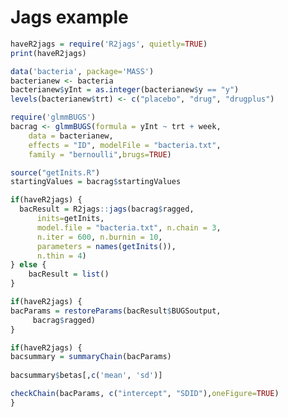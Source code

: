 <!--
%\VignetteIndexEntry{Jags example}
%\VignetteEngine{knitr::knitr}
-->

# Jags example

```r
haveR2jags = require('R2jags', quietly=TRUE)
print(haveR2jags)
```

```r
data('bacteria', package='MASS')
bacterianew <- bacteria
bacterianew$yInt = as.integer(bacterianew$y == "y")
levels(bacterianew$trt) <- c("placebo", "drug", "drugplus")
```


```r
require('glmmBUGS')
bacrag <- glmmBUGS(formula = yInt ~ trt + week, 
    data = bacterianew,
    effects = "ID", modelFile = "bacteria.txt",
    family = "bernoulli",brugs=TRUE)

source("getInits.R")
startingValues = bacrag$startingValues
```

```r
if(haveR2jags) {
  bacResult = R2jags::jags(bacrag$ragged, 
      inits=getInits,
      model.file = "bacteria.txt", n.chain = 3,
      n.iter = 600, n.burnin = 10,
      parameters = names(getInits()),
      n.thin = 4)
} else {
	bacResult = list()
}
```

```r
if(haveR2jags) {
bacParams = restoreParams(bacResult$BUGSoutput,
     bacrag$ragged)
}
```

```r
if(haveR2jags) {
bacsummary = summaryChain(bacParams)
  
bacsummary$betas[,c('mean', 'sd')]

checkChain(bacParams, c("intercept", "SDID"),oneFigure=TRUE)
}
```
